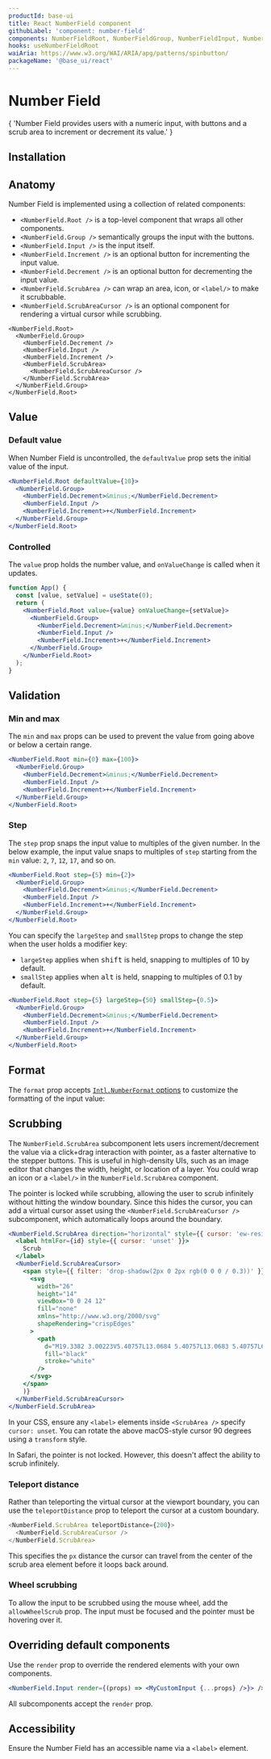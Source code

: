 ```yaml
---
productId: base-ui
title: React NumberField component
githubLabel: 'component: number-field'
components: NumberFieldRoot, NumberFieldGroup, NumberFieldInput, NumberFieldIncrement, NumberFieldDecrement, NumberFieldScrubArea, NumberFieldScrubAreaCursor
hooks: useNumberFieldRoot
waiAria: https://www.w3.org/WAI/ARIA/apg/patterns/spinbutton/
packageName: '@base_ui/react'
---
```


# Number Field

<Description>
  {
    'Number Field provides users with a numeric input, with buttons and a scrub area to increment or decrement its value.'
  }
</Description>

<ComponentLinkHeader design={false} />

<Demo demo="UnstyledNumberFieldIntroduction" defaultCodeOpen="false" bg="gradient" />

## Installation

<InstallationInstructions componentName="NumberField" />

## Anatomy

Number Field is implemented using a collection of related components:

- `<NumberField.Root />` is a top-level component that wraps all other components.
- `<NumberField.Group />` semantically groups the input with the buttons.
- `<NumberField.Input />` is the input itself.
- `<NumberField.Increment />` is an optional button for incrementing the input value.
- `<NumberField.Decrement />` is an optional button for decrementing the input value.
- `<NumberField.ScrubArea />` can wrap an area, icon, or `<label/>` to make it scrubbable.
- `<NumberField.ScrubAreaCursor />` is an optional component for rendering a virtual cursor while scrubbing.

```tsx
<NumberField.Root>
  <NumberField.Group>
    <NumberField.Decrement />
    <NumberField.Input />
    <NumberField.Increment />
    <NumberField.ScrubArea>
      <NumberField.ScrubAreaCursor />
    </NumberField.ScrubArea>
  </NumberField.Group>
</NumberField.Root>
```

## Value

### Default value

When Number Field is uncontrolled, the `defaultValue` prop sets the initial value of the input.

```jsx
<NumberField.Root defaultValue={10}>
  <NumberField.Group>
    <NumberField.Decrement>&minus;</NumberField.Decrement>
    <NumberField.Input />
    <NumberField.Increment>+</NumberField.Increment>
  </NumberField.Group>
</NumberField.Root>
```

### Controlled

The `value` prop holds the number value, and `onValueChange` is called when it updates.

```jsx
function App() {
  const [value, setValue] = useState(0);
  return (
    <NumberField.Root value={value} onValueChange={setValue}>
      <NumberField.Group>
        <NumberField.Decrement>&minus;</NumberField.Decrement>
        <NumberField.Input />
        <NumberField.Increment>+</NumberField.Increment>
      </NumberField.Group>
    </NumberField.Root>
  );
}
```

## Validation

### Min and max

The `min` and `max` props can be used to prevent the value from going above or below a certain range.

```jsx
<NumberField.Root min={0} max={100}>
  <NumberField.Group>
    <NumberField.Decrement>&minus;</NumberField.Decrement>
    <NumberField.Input />
    <NumberField.Increment>+</NumberField.Increment>
  </NumberField.Group>
</NumberField.Root>
```

### Step

The `step` prop snaps the input value to multiples of the given number. In the below example, the input value snaps to multiples of `step` starting from the `min` value: `2`, `7`, `12`, `17`, and so on.

```jsx
<NumberField.Root step={5} min={2}>
  <NumberField.Group>
    <NumberField.Decrement>&minus;</NumberField.Decrement>
    <NumberField.Input />
    <NumberField.Increment>+</NumberField.Increment>
  </NumberField.Group>
</NumberField.Root>
```

You can specify the `largeStep` and `smallStep` props to change the step when the user holds a modifier key:

- `largeStep` applies when <kbd>shift</kbd> is held, snapping to multiples of 10 by default.
- `smallStep` applies when <kbd>alt</kbd> is held, snapping to multiples of 0.1 by default.

```jsx
<NumberField.Root step={5} largeStep={50} smallStep={0.5}>
  <NumberField.Group>
    <NumberField.Decrement>&minus;</NumberField.Decrement>
    <NumberField.Input />
    <NumberField.Increment>+</NumberField.Increment>
  </NumberField.Group>
</NumberField.Root>
```

## Format

The `format` prop accepts [`Intl.NumberFormat` options](https://developer.mozilla.org/en-US/docs/Web/JavaScript/Reference/Global_Objects/Intl/NumberFormat) to customize the formatting of the input value:

<Demo demo="UnstyledNumberFieldFormat" />

## Scrubbing

The `NumberField.ScrubArea` subcomponent lets users increment/decrement the value via a click+drag interaction with pointer, as a faster alternative to the stepper buttons. This is useful in high-density UIs, such as an image editor that changes the width, height, or location of a layer. You could wrap an icon or a `<label/>` in the `NumberField.ScrubArea` component.

<Demo demo="UnstyledNumberFieldScrub" />

The pointer is locked while scrubbing, allowing the user to scrub infinitely without hitting the window boundary. Since this hides the cursor, you can add a virtual cursor asset using the `<NumberField.ScrubAreaCursor />` subcomponent, which automatically loops around the boundary.

```jsx
<NumberField.ScrubArea direction="horizontal" style={{ cursor: 'ew-resize' }}>
  <label htmlFor={id} style={{ cursor: 'unset' }}>
    Scrub
  </label>
  <NumberField.ScrubAreaCursor>
    <span style={{ filter: 'drop-shadow(2px 0 2px rgb(0 0 0 / 0.3))' }}>
      <svg
        width="26"
        height="14"
        viewBox="0 0 24 12"
        fill="none"
        xmlns="http://www.w3.org/2000/svg"
        shapeRendering="crispEdges"
      >
        <path
          d="M19.3382 3.00223V5.40757L13.0684 5.40757L13.0683 5.40757L6.59302 5.40964V3V1.81225L5.74356 2.64241L1.65053 6.64241L1.28462 7L1.65053 7.35759L5.74356 11.3576L6.59302 12.1878V11L6.59302 8.61585L13.0684 8.61585H19.3382V11V12.1741L20.1847 11.3605L24.3465 7.36049L24.7217 6.9999L24.3464 6.63941L20.1846 2.64164L19.3382 1.82862V3.00223Z"
          fill="black"
          stroke="white"
        />
      </svg>
    </span>
    )}
  </NumberField.ScrubAreaCursor>
</NumberField.ScrubArea>
```

In your CSS, ensure any `<label>` elements inside `<ScrubArea />` specify `cursor: unset`. You can rotate the above macOS-style cursor 90 degrees using a `transform` style.

<Callout type="info">
  In Safari, the pointer is not locked. However, this doesn't affect the ability to scrub
  infinitely.
</Callout>

### Teleport distance

Rather than teleporting the virtual cursor at the viewport boundary, you can use the `teleportDistance` prop to teleport the cursor at a custom boundary.

```js
<NumberField.ScrubArea teleportDistance={200}>
  <NumberField.ScrubAreaCursor />
</NumberField.ScrubArea>
```

This specifies the `px` distance the cursor can travel from the center of the scrub area element before it loops back around.

### Wheel scrubbing

To allow the input to be scrubbed using the mouse wheel, add the `allowWheelScrub` prop. The input must be focused and the pointer must be hovering over it.

<Demo demo="UnstyledNumberFieldWheelScrub" />

## Overriding default components

Use the `render` prop to override the rendered elements with your own components.

```jsx
<NumberField.Input render={(props) => <MyCustomInput {...props} />}> />
```

All subcomponents accept the `render` prop.

## Accessibility

Ensure the Number Field has an accessible name via a `<label>` element.
